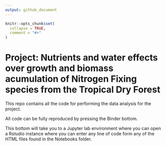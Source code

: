 ```yaml
---
output: github_document
---
```


<!-- README.md is generated from README.Rmd. Please edit that file -->

```r
knitr::opts_chunk$set(
  collapse = TRUE,
  comment = "#>"
)
```

# Project: Nutrients and water effects over growth and biomass acumulation of Nitrogen Fixing species from the Tropical Dry Forest 

<!-- badges: start -->
<!-- badges: end -->

This repo contains all the code for performing the data analysis for the project.

All code can be fully reproduced by pressing the Binder bottom. 

This bottom will take you to a Jupyter lab environment where you can open a Rstudio instance where you can enter any line of code form any of the HTML files found in the Notebooks folder.    

